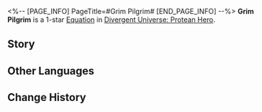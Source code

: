 <%-- [PAGE_INFO]
PageTitle=#Grim Pilgrim#
[END_PAGE_INFO] --%>
{{Equation Infobox
|period   = Protean Hero
|rarity   = 1
|path1    = Nihility*2
|path2    = Destruction*2
|effect   = When enemy targets enter battle, they are inflicted with the Bleed effect. While Bleeding, they will take Physical DoT equal to {{Color|h|10%}} of their Max HP at the start of their turn. This DMG cannot exceed {{Color|h|200%}} of all ally targets' total HP.
|mentions = 
}}
'''Grim Pilgrim''' is a 1-star [[Divergent Universe: Protean Hero/Equatoins|Equation]] in [[Divergent Universe: Protean Hero]].

==Story==
{{Description|Beware of those fanatics, the monsters I caught a glimpse of on the trails of Hattusili.<br />Their grimy daggers are smeared with foul blood, and their unsteady eyes reflect only a void.<br />They are undoubtedly the unhallowed spawn of golden blood and dark mist, devoid of sanity since birth.<br />Otherwise, how could they assemble in crowds, sacrificing living beings to the realm of death?<br />They falsely declare that the mortal realm has turned into a hellscape, dooming all to a life of unhappiness from the moment of birth.<br />Our true sanctuary lies only in the land where flowers bloom at the end of the west wind.<br />When the last living being ceased to exist in this world, all souls will find within the divine realm of death<br />A return to the endless Golden Age.<br />I have no clue where they are now.<br />Perhaps they've already set sail on their voyage to the nether realm.}}
<!--
==Gameplay Notes==
* 
-->
==Other Languages==
{{Other Languages
|en   = Grim Pilgrim
|zhs  = 灰黯朝圣者
|zht  = 灰黯朝聖者
|ja   = 暗澹たる巡礼者
|ko   = 어둠의 순례자
|es   = Peregrino de las tinieblas
|fr   = Pèlerin lugubre
|ru   = Пепельно-серый паломник
|th   = ผู้แสวงบุญที่มืดมน
|vi   = Người Hành Hương U Tối
|de   = Grimmiger Pilger
|id   = Grim Pilgrim
|pt   = Peregrino Sinistro
}}

==Change History==
{{Change History|3.1}}